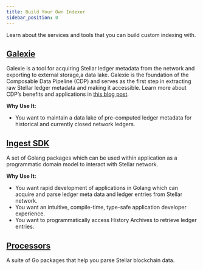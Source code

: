 ```yaml
---
title: Build Your Own Indexer
sidebar_position: 0
---
```


Learn about the services and tools that you can build custom indexing with.

## [Galexie](./galexie/README.mdx)

Galexie is a tool for acquiring Stellar ledger metadata from the network and exporting to external storage,a data lake. Galexie is the foundation of the Composable Data Pipeline (CDP) and serves as the first step in extracting raw Stellar ledger metadata and making it accessible. Learn more about CDP’s benefits and applications in [this blog post](https://stellar.org/blog/developers/composable-data-platform).

**Why Use It:**

- You want to maintain a data lake of pre-computed ledger metadata for historical and currently closed network ledgers.

## [Ingest SDK](./ingest-sdk/README.mdx)

A set of Golang packages which can be used within application as a programmatic domain model to interact with Stellar network.

**Why Use It:**

- You want rapid development of applications in Golang which can acquire and parse ledger meta data and ledger entries from Stellar network.
- You want an intuitive, compile-time, type-safe application developer experience.
- You want to programmatically access History Archives to retrieve ledger entries.

## [Processors](./processors/README.mdx)

A suite of Go packages that help you parse Stellar blockchain data.
